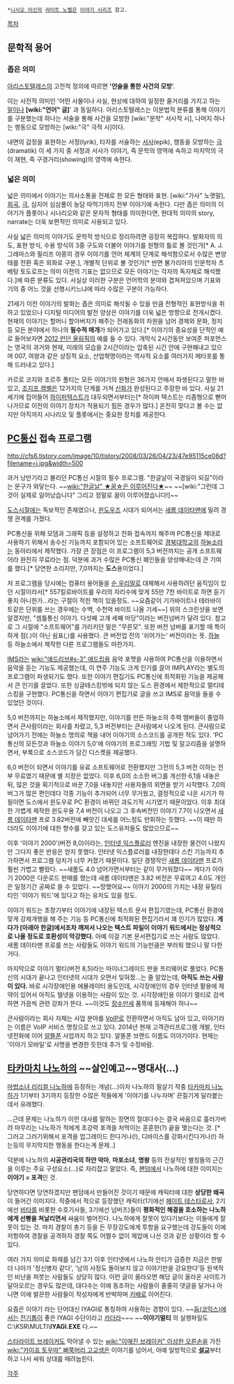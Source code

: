  *[[니시오 이신]]의 [[라이트 노벨]]은 [[이야기 시리즈]] 참고. 

[[목차]]
== 문학적 용어 ==
=== 좁은 의미 ===
[[아리스토텔레스]]의 고전적 정의에 따르면 ''''언술을 통한 사건의 모방''''.

이는 사전적 의미인 '어떤 사물이나 사실, 현상에 대하여 일정한 줄거리를 가지고 하는 [[말]]이나 '''[wiki:"언어" 글]'''' 과 동일하다. 아리스토텔레스는 이분법적 분류를 통해 이야기를 구분했는데 하나는 서술을 통해 사건을 모방한 [wiki:"문학" 서사적 시], 나머지 하나는 행동으로 모방하는 [wiki:"극" 극적 시]이다. 

내면의 감정을 표현하는 서정(lyrik), 타자를 서술하는 [[서사]](epik), 행동을 모방하는 [[극]](dramatik) 이 세 가지 중 서정과 서사가 이야기, 즉 문학의 영역에 속하고 마지막의 극이 재현, 즉 구경거리(showing)의 영역에 속한다.  

=== 넓은 의미 ===
넓은 의미에서 이야기는 의사소통을 전제로 한 모든 형태와 표현. [wiki:"가사" 노랫말], [[희곡]], [[극]], 심지어 심심풀이 농담 따먹기까지 전부 이야기에 속한다. 다만 좁은 의미의 이야기가 플롯이나 시나리오와 같은 문자적 형태를 의미한다면, 현대적 의미의 story, narrate는 더욱 보편적인 의미로 사용되고 있다.

사실 넓은 의미의 이야기도 문학적 방식으로 정리하려면 굉장히 복잡하다. 발화자의 의도, 표현 방식, 수용 방식의 3중 구도와 더불어 이야기를 원형의 틀로 볼 것인가[* A. J. 그레마스와 필리프 아몽의 경우 이야기를 언어 체계의 단계로 해석함으로서 수많은 변양태를 전환 혹은 외화로 구분.], 개별적 단위로 볼 것인가[* 반면 불가리아의 인문학자 츠베탕 토도로프는 의미 이전의 기표는 없으므로 모든 이야기는 각자의 독자체로 해석했다.]에 따른 분류도 있다. 사실상 이러한 구분은 언어학의 분야와 겹쳐져있으며 기표와 기의 중 어느 것을 선행시키느냐에 따라 수많은 구분이 가능하다.

21세기 이전 이야기의 발화는 좁은 의미로 해석될 수 있을 만큼 전형적인 표현방식을 취하고 있었으나 디지털 미디어의 발전 양상은 이야기를 더욱 넓은 방향으로 전개시켰다. 현재의 이야기는 할머니 할아버지가 해주는 전래동화의 차원을 넘어 경제와 문화, 정치등 모든 분야에서 하나의 '''필수적 매개'''가 되어가고 있다.[* 이야기의 중요성을 단적인 예로 들어보자면 [[2012 런던 올림픽]]의 예를 들 수 있다. 개막식 2시간동안 보여준 퍼포먼스는 영국의 과거와 현재, 미래의 모습을 2시간이라는 압축된 시간 안에 구현해내고 있으며 007, 여왕과 같은 상징적 요소, 산업혁명이라는 역사적 요소를 여러가지 메타포를 통해 드러내고 있다.]

카르로 코지와 조르주 폴티는 모든 이야기의 원형은 36가지 안에서 파생된다고 말한 바 있고, [[조지프 캠벨]]은 12가지의 단계를 거쳐 [[신화]]가 완성된다고 주장한 바 있다. 사실 21세기에 접어들어 [[하이퍼텍스트]]가 대두되면서부터는[* 하이퍼 텍스트는 리좀형으로 뻗어나가므로 이전의 이야기 장치가 적용되기 힘든 경우가 많다.] 온전히 맞다고 볼 수는 없지만 아직까지 시나리오 및 플롯에서는 중요한 장치를 제공한다.
 
== [[PC통신]] 접속 프로그램 ==
http://cfs6.tistory.com/image/10/tistory/2008/03/26/04/23/47e95115ce08d?filename=i.jpg&width=500
 
과거 낭만기라고 불리던 PC통신 시절의 필수 프로그램.
"한글날이 국경일이 되길"이라는 문구가 와닿는다. ~~[[wiki:"한글날" ★꿈☆은 이루어진다★]]~~ ~~[wiki:"그런데 그것이 실제로 일어났습니다" 그리고 정말로 꿈이 이루어졌습니다!]~~

[[도스]]시절에는 독보적인 존재였으나, [[윈도우즈]] 시대가 되어서는 [[새롬 데이타맨]]에 밀려 경쟁 관계를 가졌다.

PC통신을 위해 모뎀과 그래픽 등을 설정하고 전화 접속까지 해주며 PC통신을 제대로 사용하기 위해서 송수신 기능까지 포함되어 있는 소프트웨어로 [[경북대학교]]의 [[하늘소]]라는 동아리에서 제작했다. 가장 큰 장점은 이 프로그램이 5,3 버전까지는 공개 소프트웨어라 완전히 무료라는 점. 덕분에 과거 수많은 PC통신 폐인들을 양성해내는데 큰 기여를 했다.[* 당연한 소리지만, 7,0까지는 '''도스'''용이었다.]

저 프로그램을 당시에는 컴퓨터 용어들을 [[순 우리말]]로 대체해서 사용하려던 움직임이 있던 시절이라서[* 557킬로바이트를 우리의 자리수에 맞게 55만 7천 바이트로 하면 듣기좋지 아니한가...라는 구절이 적힌 책이 있을정도. ~~요즘같이 기가바이트나 테라바이트같은 단위를 쓰는 경우에는 수백, 수천억 바이트 나올 기세~~] 위의 스크린샷을 보면 알겠지만, "셈틀통신 이야기. 다섯째 고개 세째 마당"이라는 버전넘버가 달려 있다. 참고로 그 시절에 "소프트웨어"를 가리키던 말은 "무른모". 또한 버전 넘버를 표기할 때 특이하게 점(.)이 아닌 쉼표(,)를 사용했다. 큰 버전업 전의 '쉬어가는' 버전이라는 뜻. [[하늘]] 등 하늘소에서 제작한 다른 프로그램들도 마찬가지.

[[IMS]]라는 [[wiki:"애드리브#s-3" 애드립]]용 음악 포맷을 사용하여 PC통신을 이용하면서 음악을 듣는 기능도 제공했는데, 이 연주 기능도 크게 인기를 끌어 IMPLAY라는 별도의 프로그램이 파생되기도 했다. 또한 이야기 편집기도 PC통신에 최적화된 기능을 제공해서 큰 인기를 끌었다. 또한 싱글테스킹밖에 되지 않는 도스 환경에서 제한적으로 멀티테스킹을 구현했다. PC통신을 하면서 이야기 편집기로 글을 쓰고 IMS로 음악을 들을 수 있었던 것이다. 

5,0 버전까지는 하늘소에서 제작했지만, 이야기를 만든 하늘소의 주력 멤버들이 졸업하면서 큰사람이라는 회사를 차렸고, 5,3 버전부터는 큰사람에서 나오게 된다. 큰사람으로 넘어가기 전에는 하늘소 명의로 책을 내어 이야기의 소스코드를 공개한 적도 있다. 'PC 통신의 모든것과 하늘소 이야기 5,0'에 이야기의 프로그래밍 기법 및 알고리즘을 설명하면서, 부록으로 소스코드가 담긴 디스켓을 제공했다.

6,0 버전이 되면서 이야기를 유료 소프트웨어로 전환했지만 그전의 5,3 버전 이하는 전부 무료였기 때문에 별 지장은 없었다. 이후 6,0의 소소한 버그를 개선한 6,1을 내놓은 뒤, 많은 것을 획기적으로 바꾼 7,0을 내놓지만 사용자들의 외면을 받기 시작했다. 7,0의 버그가 많은 편인데다 각종 기능이 추가되어 너무 무거웠고, 결정적으로 나온 시기가 하필이면 도스에서 윈도우로 PC 환경이 바뀌던 과도기적 시기였기 때문이었다. 이후 최대한 가볍게 제작한 윈도우용 7,4 버전이 나오고 그 후속버전인 이야기 7.7이 나오면서 [[새롬 데이타맨]] 프로 3.82버전에 빼앗긴 대세를 어느정도 만회하는 듯했다. ~~이 때만 하더라도 이야기에 대한 향수를 갖고 있는 도스유저들도 많았으므로~~

이후 '이야기 2000'(버전 8,0)이라는, [[인터넷 익스플로러]] 엔진을 내장한 물건이 나왔지만 그다지 좋은 반응은 얻지 못했다. 인터넷 익스플로러를 내장한데다 스킨 기능까지 추가하면서 프로그램 덩치가 너무 커졌기 때문이다. 일단 경쟁작인 [[새롬 데이타맨]] 프로가 훨씬 가볍고 빨랐다. ~~새롬도 4.0 넘어가면서부터는 같이 무거워졌다~~ 게다가 이야기 2000은 다운로드 판매를 했는데 새롬 데이타맨은 3.82 버전은 무료여고 4.0도 개인은 일정기간 공짜로 쓸 수 있었다. ~~망했어요~~ 이야기 2000의 가치는 내장 유틸리티인 '이야기 워드'에 있다고 하는 유저도 있을 정도.

이야기 워드는 초창기부터 이야기에 내장된 텍스트 문서 편집기였는데, PC통신 환경에 맞게 강제개행을 해 주는 기능 등 PC통신에 최적화된 편집기라서 꽤 인기가 많았다. '''게다가 [아래아 한글]에서조차 깨져서 나오는 텍스트 파일이 이야기 워드에서는 정상적으로 나올 정도로 호환성이 막강했다.''' 아예 이걸 기본 문서편집기로 쓰는 사람도 많았다. 새롬 데이타맨 프로를 쓰는 사람들도 이야기 워드의 기능만큼은 부러워 했으니 말 다한거다.

마지막으로 이야기 멀티(버전 8,5)라는 마이너그레이드 판을 프리웨어로 풀었다. PC통신의 시대가 끝나고 인터넷의 시대가 오면서 잊혀졌...는 줄 알았는데, '''아직도 쓰는 사람이 있다.''' 바로 시각장애인용 에뮬레이터 용도인데, 시각장애인의 경우 인터넷 활용에 제약이 있어서 아직도 텔넷을 이용하는 사람이 있는 것. 시각장애인용 이야기 멀티로 검색하면 가끔씩 관련 강좌가 뜬다. ~~이것도 [[장수만세]] 품목에 등재해야 하나~~

큰사람이라는 회사 자체는 사업 분야를 [[VoIP]]로 전환하면서 아직도 남아 있고, 이야기라는 이름은 VoIP 서비스 명칭으로 쓰고 있다. 2014년 현재 고객관리프로그램 개발, 인터넷전화에 이어 [[알뜰폰]] 사업까지 하고 있다. 알뜰폰 브랜드 이름도 이야기이다. 현재는 '이야기 모바일'로 사명을 변경한 듯한데 추가 및 수정바람.

== [[타카마치 나노하]]의 ~~살인예고~~명대사(...) ==
[[마법소녀 리리컬 나노하]]에 등장하는 개념(...)이자 나노하의 필살기
작중 [[타카마치 나노하]]가 1기부터 3기까지 등장한 수많은 적들에게 '이야기를 나누자며' 끈질기게 달라붙는데서 유래했다.

...근데 문제는 나노하가 이런 대사를 말하는 장면의 절대다수는 결국 싸움으로 흘러가버려 마무리는 나노하가 적에게 초강력 포격을 처먹이는 훈훈한(?) 끝을 맺는다는 것. [* 그러고 그러기위해서 포격을 업그레이드 한다거나(!), 디바이스를 강화시킨다거나(!) 하는등의 무지막지한 행동을 한다는게 문제..]

덕분에 나노하의 '''시공관리국의 하얀 악마''', '''마포소녀''', '''명왕''' 등의 전설적인 별칭들의 근간을 이루는 주요 구성요소(...)로 자리잡고 말았다. 즉, [[팬덤]]에서 나노하에 대한 이미지는 '''이야기 = 포격'''인 것.

당연하다면 당연하겠지만 팬덤에서 만들어진 것이기 때문에 캐릭터에 대한 '''상당한 왜곡'''이 들어간 이미지다. 작중에서 적으로 등장했던 캐릭터(1기에선 [[페이트 테스타로사]], 2기에선 [[비타]]를 비롯한 수호기사들, 3기에선 넘버즈)들이 '''평화적인 해결을 호소하는 나노하에게 선빵을 쳐날리면서''' 싸움이 벌어진다. 나노하에게 잘못이 있다기보다는 이들에게 잘못이 있는 것. 마치 경찰이 총기 등을 든 무장강도에게 투항을 요구했는데 강도들이 이에 저항하여 경찰을 공격하자 경찰 쪽도 어쩔수 없이 제압에 나선 것과 같은 상황이라 할 수 있다.

여러 가지 의미로 화제를 남긴 3기 이후 인터넷에서 나노하 안티가 급증한 지금은 한발 더 나아가 '정신병자 같다', '남의 사정도 돌아보지 않고 이야기만을 강요한다'등 원색적인 비난을 퍼붓는 사람들도 상당히 많다. 이런 글이 올라오면 해당 글이 올라온 사이트가 달아오르는 경우도 많은데, 대다수는 이에 동조하는 사람들이 줄줄히 댓글을 달거나 아니면 이에 발끈한 사람들이 작성자에게 반박하며 [[키배]]로 이어진다.

요즘은 이야기 라는 단어대신 IYAGI로 통칭하여 사용하는 경향이 있다.
~~[[둠(코믹스)]]에서는 [[전기톱]]이 좋은 IYAGI 수단이라고 [[카더라]]~~~
~~'''이야기멀티''' 의 실행파일도 C:\KSR\MULTI\'''IYAGI.EXE''' 다.~~

[[스타라이트 브레이커]]도 막아낼 수 있는 [[wiki:"이매진 브레이커" 이상한 오른손]]을 가진 [[wiki:"카미죠 토우마" 삐쭉머리 고교생]]은 이야기를 넘어서, 아예 일방적으로 '''[[설교]]'''부터 하고 나서 싸워 상대를 때려눕힌다.

[[각주]]
